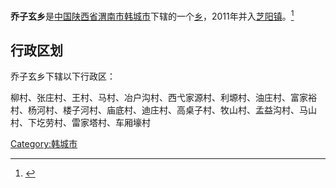 {{中国乡级行政区
|行政区全称 = 乔子玄乡
|景观照片文件名 = 
|景观照片描述 = 
|汉语拼音 =
|其他语言 = 
|其他语言名称 = 
|位置图文件名 = 
|位置图描述 = 
|自定义图片=
|上级行政区 = [[陕西省|陕西省]][[渭南市|渭南市]][[韩城市|韩城市]]
|行政区类别 = [[乡级行政区|乡]]
|行政区划代码 = 
|行政区划 = 
|村委会 = 
|居委会 = 
|建置时间 = 
|领导职位 = 
|领导名称 = 
|政府驻地 = 
|毗邻 = 
|地理坐标 = 
|总面积 = 
|总人口 = 
|户籍人口 = 
|户籍人口年份 = 
|常住人口 = 
|常住人口年份 = 
|人口密度 = 
|GDP = 
|邮政编码 = 
|电话区号 = 
|官方网站 = 
|网站名称 = 
}}
'''乔子玄乡'''是[[中华人民共和国|中国]][[陕西省|陕西省]][[渭南市|渭南市]][[韩城市|韩城市]]下辖的一个[[乡级行政区|乡]]，2011年并入[[芝阳镇|芝阳镇]]。<ref>{{cite web|url=http://www.shaanxi.gov.cn/0/1/9/39/103559.htm|title=全省撤乡并镇及部分乡镇行政区划调整公告|publisher=陕西省人民政府|date=2011-07-07|accessdate=2016-09-26|deadurl=yes|archiveurl=https://web.archive.org/web/20110903174515/http://www.shaanxi.gov.cn/0/1/9/39/103559.htm|archivedate=2011-09-03}}</ref>

== 行政区划 ==
乔子玄乡下辖以下行政区：

柳村、张庄村、王村、马村、冶户沟村、西弋家源村、利塬村、油庄村、富家裕村、杨河村、楼子河村、庙底村、迪庄村、高桌子村、牧山村、孟益沟村、马山村、下圪劳村、雷家塔村、车厢壕村

{{陕西小作品}}
{{韩城市行政区划}}

[[Category:韩城市|Category:韩城市]]